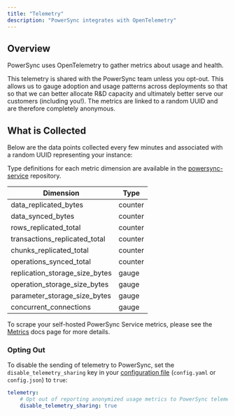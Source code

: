 ```yaml
---
title: "Telemetry"
description: "PowerSync integrates with OpenTelemetry"
---
```


## Overview

PowerSync uses OpenTelemetry to gather metrics about usage and health.

This telemetry is shared with the PowerSync team unless you opt-out. This allows us to gauge adoption and usage patterns across deployments so that so that we can better allocate R&D capacity and ultimately better serve our customers (including you!). The metrics are linked to a random UUID and are therefore completely anonymous.

## What is Collected

Below are the data points collected every few minutes and associated with a random UUID representing your instance:

<Note>Type definitions for each metric dimension are available in the [powersync-service](https://github.com/powersync-ja/powersync-service/blob/main/packages/types/src/metrics.ts) repository.</Note>

| Dimension                         | Type    |
| --------------------------------- | ------- |
| data\_replicated\_bytes           | counter |
| data\_synced\_bytes               | counter |
| rows\_replicated\_total           | counter |
| transactions\_replicated\_total   | counter |
| chunks\_replicated\_total         | counter |
| operations\_synced\_total         | counter |
| replication\_storage\_size\_bytes | gauge   |
| operation\_storage\_size\_bytes   | gauge   |
| parameter\_storage\_size\_bytes   | gauge   |
| concurrent\_connections           | gauge   |

<Tip>To scrape your self-hosted PowerSync Service metrics, please see the [Metrics](/self-hosting/lifecycle-maintenance/metrics) docs page for more details.</Tip>

### Opting Out

To disable the sending of telemetry to PowerSync, set the `disable_telemetry_sharing` key in your [configuration file](/self-hosting/installation/powersync-service-setup#powersync-configuration) (`config.yaml` or `config.json`) to `true`:

```yaml powersync.yaml
telemetry:
    # Opt out of reporting anonymized usage metrics to PowerSync telemetry service
    disable_telemetry_sharing: true
```
